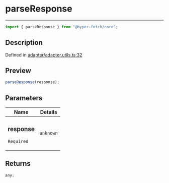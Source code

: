 # parseResponse

<div class="api-docs__separator" data-reactroot="">

---

</div><div class="api-docs__import" data-reactroot="">

```ts
import { parseResponse } from "@hyper-fetch/core";
```

</div><div class="api-docs__section">

## Description

</div><div class="api-docs__description"><span class="api-docs__do-not-parse">

</span></div><p class="api-docs__definition">

Defined in
[adapter/adapter.utils.ts:32](https://github.com/BetterTyped/hyper-fetch/blob/c44d728f/packages/core/src/adapter/adapter.utils.ts#L32)

</p><div class="api-docs__section">

## Preview

</div><div class="api-docs__preview fn">

```ts
parseResponse(response);
```

</div><div class="api-docs__section">

## Parameters

</div>
<div class="api-docs__parameters">
<table>
<thead><tr><th>Name</th><th>Details</th></tr></thead>
<tbody><tr param-data="response"><td class="api-docs__param-name required">

### response

`Required`

</td><td class="api-docs__param-type">

`unknown`

</td></tr></tbody></table></div><div class="api-docs__section">

## Returns

</div><div class="api-docs__returns">

```ts
any;
```

</div>

